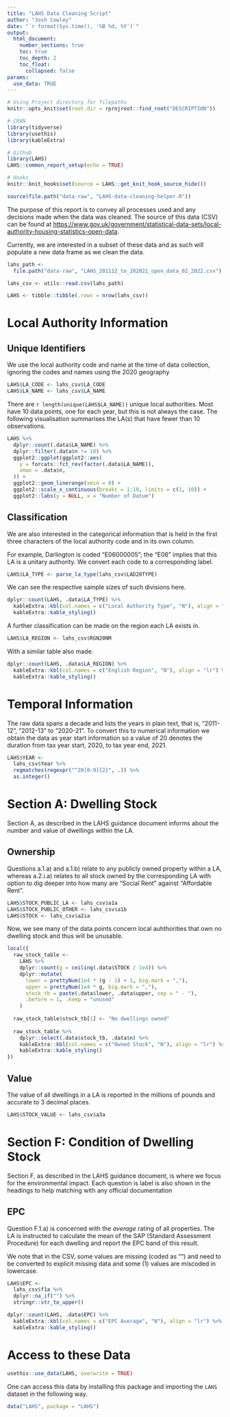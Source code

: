 ```yaml
---
title: "LAHS Data Cleaning Script"
author: "Josh Cowley"
date: "`r format(Sys.time(), '%B %d, %Y')`"
output:
  html_document:
    number_sections: true
    toc: true
    toc_depth: 2
    toc_float:
      collapsed: false
params:
  use_data: TRUE
---
```


```r
# Using Project directory for filepaths
knitr::opts_knit$set(root.dir = rprojroot::find_root("DESCRIPTION"))

# CRAN
library(tidyverse)
library(usethis)
library(kableExtra)

# Github
library(LAHS)
LAHS::common_report_setup(echo = TRUE)

# Hooks
knitr::knit_hooks$set(source = LAHS::get_knit_hook_source_hide())
```

```r
source(file.path("data-raw", "LAHS-data-cleaning-helper.R"))
```

The purpose of this report is to convey all processes used and any decisions
made when the data was cleaned.
The source of this data (CSV) can be found at
<https://www.gov.uk/government/statistical-data-sets/local-authority-housing-statistics-open-data>.

Currently, we are interested in a subset of these data and as such will 
populate a new data frame as we clean the data.

```r
lahs_path <-
  file.path("data-raw", "LAHS_201112_to_202021_open_data_02_2022.csv")

lahs_csv <- utils::read.csv(lahs_path)

LAHS <- tibble::tibble(.rows = nrow(lahs_csv))
```

# Local Authority Information

## Unique Identifiers

We use the local authority code and name at the time of data collection,
ignoring the codes and names using the 2020 geography

```r
LAHS$LA_CODE <- lahs_csv$LA_CODE
LAHS$LA_NAME <- lahs_csv$LA_NAME
```

There are `r length(unique(LAHS$LA_NAME))` unique local authorities.
Most have 10 data points, one for each year, but this is not always the case.
The following visualisation summarises the LA(s) that have fewer than 10 
observations.

```r
LAHS %>%
  dplyr::count(.data$LA_NAME) %>%
  dplyr::filter(.data$n != 10) %>%
  ggplot2::ggplot(ggplot2::aes(
    y = forcats::fct_rev(factor(.data$LA_NAME)),
    xmax = .data$n,
  )) +
  ggplot2::geom_linerange(xmin = 0) +
  ggplot2::scale_x_continuous(breaks = 1:10, limits = c(1, 10)) +
  ggplot2::labs(y = NULL, x = "Number of Datum")
```

<!-- For now, we mark these problematic LA(s) for removal but may revisit these  -->
<!-- issues to increase the data available. -->

<!-- ```{r mark-rm-la-name, echo = FALSE} -->
<!-- REMOVALS_LA_NAME <- -->
<!--   local({ -->
<!--     tbl <- table(LAHS$LA_NAME) -->
<!--     names(tbl)[tbl != 10] -->
<!--   }) -->
<!-- ``` -->

## Classification

We are also interested in the categorical information that is held in the first 
three characters of the local authority code and in its own column.

For example, Darlington is coded "E06000005"; the "E06" implies that this LA
is a unitary authority. We convert each code to a corresponding label.

```r
LAHS$LA_TYPE <- parse_la_type(lahs_csv$LAD20TYPE)
```

We can see the respective sample sizes of such divisions here.

```r
dplyr::count(LAHS, .data$LA_TYPE) %>%
  kableExtra::kbl(col.names = c("Local Authority Type", "N"), align = "lr") %>%
  kableExtra::kable_styling()
```

A further classification can be made on the region each LA exists in.

```r
LAHS$LA_REGION <- lahs_csv$RGN20NM
```

With a similar table also made.

```r
dplyr::count(LAHS, .data$LA_REGION) %>%
  kableExtra::kbl(col.names = c("English Region", "N"), align = "lr") %>%
  kableExtra::kable_styling()
```

# Temporal Information

The raw data spans a decade and lists the years in plain text, that is, 
"2011-12", "2012-13" to "2020-21".
To convert this to numerical information we obtain the data as year start 
information so a value of $20$ denotes the duration from tax year start, 2020,
to tax year end, 2021.

```r
LAHS$YEAR <- 
  lahs_csv$Year %>%
  regmatches(regexpr("^20[0-9]{2}", .)) %>%
  as.integer()
```

# Section A: Dwelling Stock

Section A, as described in the LAHS guidance document informs about the number
and value of dwellings within the LA.

## Ownership

Questions a.1.a) and a.1.b) relate to any publicly owned property within a LA,
whereas a.2.i.a) relates to all stock owned by the corresponding LA with option
to dig deeper into how many are "Social Rent" against "Affordable Rent".

```r
LAHS$STOCK_PUBLIC_LA <- lahs_csv$a1a
LAHS$STOCK_PUBLIC_OTHER <- lahs_csv$a1b
LAHS$STOCK <- lahs_csv$a2ia
```

Now, we see many of the data points concern local auhthorities that own no
dwelling stock and thus will be unusable.

```r
local({
  raw_stock_table <- 
    LAHS %>%
    dplyr::count(g = ceiling(.data$STOCK / 1e4)) %>%
    dplyr::mutate(
      lower = prettyNum(1e4 * (g - 1) + 1, big.mark = ","),
      upper = prettyNum(1e4 * g, big.mark = ","),
      stock_tb = paste(.data$lower, .data$upper, sep = " - "),
      .before = 1, .keep = "unused"
    )
  
  raw_stock_table$stock_tb[1] <- "No dwellings owned"
  
  raw_stock_table %>%
    dplyr::select(.data$stock_tb, .data$n) %>%
    kableExtra::kbl(col.names = c("Owned Stock", "N"), align = "lr") %>%
    kableExtra::kable_styling()
})
```

## Value

The value of all dwellings in a LA is reported in the millions of pounds and
accurate to 3 decimal places.

```r
LAHS$STOCK_VALUE <- lahs_csv$a3a
```

# Section F: Condition of Dwelling Stock

Section F, as described in the LAHS guidance document, is where we focus for the
environmental impact.
Each question is label is also shown in the headings to help matching with any
official documentation

## EPC

Question F.1.a) is concerned with the *average* rating of all properties.
The LA is instructed to calculate the mean of the SAP (Standard Assessment 
Procedure) for each dwelling and report the EPC band of this result.

We note that in the CSV, some values are missing (coded as "") and need to be 
converted to explicit missing data and some (1) values are miscoded in
lowercase.

```r
LAHS$EPC <- 
  lahs_csv$f1a %>%
  dplyr::na_if("") %>%
  stringr::str_to_upper()
```

```r
dplyr::count(LAHS, .data$EPC) %>%
  kableExtra::kbl(col.names = c("EPC Average", "N"), align = "lr") %>%
  kableExtra::kable_styling()
```




# Access to these Data

```r
usethis::use_data(LAHS, overwrite = TRUE)
```

One can access this data by installing this package and importing the `LAHS` 
dataset in the following way.

```r
data("LAHS", package = "LAHS")
```

